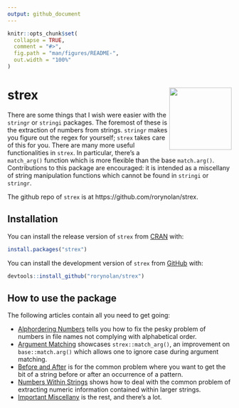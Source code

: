 ```yaml
---
output: github_document
---
```


<!-- README.md is generated from README.Rmd. Please edit that file -->

```r
knitr::opts_chunk$set(
  collapse = TRUE,
  comment = "#>",
  fig.path = "man/figures/README-",
  out.width = "100%"
)
```
# strex <img src="man/figures/logo.png" align="right" height=140/>

There are some things that I wish were easier with the `stringr` or `stringi` packages. The foremost of these is the extraction of numbers from strings. `stringr` makes you figure out the regex for yourself; `strex` takes care of this for you. There are many more useful functionalities in `strex`. In particular, there's a `match_arg()` function which is more flexible than the base `match.arg()`. Contributions to this package are encouraged: it is intended as a miscellany of string manipulation functions which cannot be found in `stringi` or `stringr`.

The github repo of `strex` is at https://github.com/rorynolan/strex.

## Installation

You can install the release version of `strex` from [CRAN](https://CRAN.R-project.org) with:

```r
install.packages("strex")
```

You can install the development version of `strex` from [GitHub](https://github.com/rorynolan/strex/) with:

```r
devtools::install_github("rorynolan/strex")
```


## How to use the package

The following articles contain all you need to get going:

* [Alphordering Numbers](https://rorynolan.github.io/strex/articles/alphordering-numbers.html) tells you how to fix the pesky problem of numbers in file names not complying with alphabetical order.
* [Argument Matching](https://rorynolan.github.io/strex/articles/argument-matching.html) showcases `strex::match_arg()`, an improvement on `base::match.arg()` which allows one to ignore case during argument matching.
* [Before and After](https://rorynolan.github.io/strex/articles/before-and-after.html) is for the common problem where you want to get the bit of a string before or after an occurrence of a pattern.
* [Numbers Within Strings](https://rorynolan.github.io/strex/articles/numbers-in-strings.html) shows how to deal with the common problem of extracting numeric information contained within larger strings.
* [Important Miscellany](https://rorynolan.github.io/strex/articles/important-miscellany.html) is the rest, and there's a lot.

